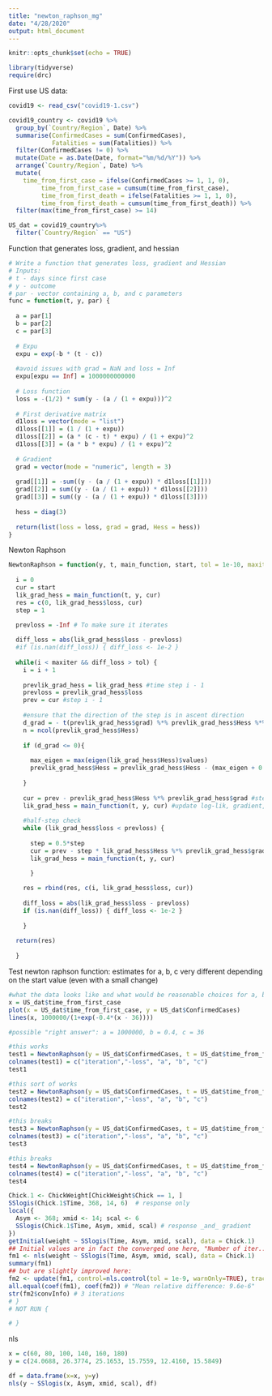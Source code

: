 ```yaml
---
title: "newton_raphson_mg"
date: "4/28/2020"
output: html_document
---
```


```r
knitr::opts_chunk$set(echo = TRUE)

library(tidyverse)
require(drc)

```

First use US data:

```r
covid19 <- read_csv("covid19-1.csv")

covid19_country <- covid19 %>%
  group_by(`Country/Region`, Date) %>%
  summarise(ConfirmedCases = sum(ConfirmedCases),
            Fatalities = sum(Fatalities)) %>% 
  filter(ConfirmedCases != 0) %>%
  mutate(Date = as.Date(Date, format="%m/%d/%Y")) %>%
  arrange(`Country/Region`, Date) %>%
  mutate(
    time_from_first_case = ifelse(ConfirmedCases >= 1, 1, 0),
         time_from_first_case = cumsum(time_from_first_case),
         time_from_first_death = ifelse(Fatalities >= 1, 1, 0),
         time_from_first_death = cumsum(time_from_first_death)) %>%
  filter(max(time_from_first_case) >= 14)

US_dat = covid19_country%>%
  filter(`Country/Region` == "US")

```

Function that generates loss, gradient, and hessian

```r

# Write a function that generates loss, gradient and Hessian
# Inputs: 
# t - days since first case
# y - outcome
# par - vector containing a, b, and c parameters
func = function(t, y, par) {
  
  a = par[1]
  b = par[2]
  c = par[3]
  
  # Expu
  expu = exp(-b * (t - c))
  
  #avoid issues with grad = NaN and loss = Inf
  expu[expu == Inf] = 1000000000000
  
  # Loss function
  loss = -(1/2) * sum(y - (a / (1 + expu)))^2
  
  # First derivative matrix
  d1loss = vector(mode = "list")
  d1loss[[1]] = (1 / (1 + expu))
  d1loss[[2]] = (a * (c - t) * expu) / (1 + expu)^2
  d1loss[[3]] = (a * b * expu) / (1 + expu)^2
  
  # Gradient
  grad = vector(mode = "numeric", length = 3)
  
  grad[[1]] = -sum((y - (a / (1 + expu)) * d1loss[[1]]))
  grad[[2]] = sum((y - (a / (1 + expu)) * d1loss[[2]]))
  grad[[3]] = sum((y - (a / (1 + expu)) * d1loss[[3]]))
  
  hess = diag(3)
  
  return(list(loss = loss, grad = grad, Hess = hess)) 
}


```

Newton Raphson

```r

NewtonRaphson = function(y, t, main_function, start, tol = 1e-10, maxiter = 200) {
 
  i = 0
  cur = start
  lik_grad_hess = main_function(t, y, cur)
  res = c(0, lik_grad_hess$loss, cur)
  step = 1

  prevloss = -Inf # To make sure it iterates
  
  diff_loss = abs(lik_grad_hess$loss - prevloss)
  #if (is.nan(diff_loss)) { diff_loss <- 1e-2 }
  
  while(i < maxiter && diff_loss > tol) {
    i = i + 1
    
    prevlik_grad_hess = lik_grad_hess #time step i - 1
    prevloss = prevlik_grad_hess$loss
    prev = cur #step i - 1
    
    #ensure that the direction of the step is in ascent direction
    d_grad = - t(prevlik_grad_hess$grad) %*% prevlik_grad_hess$Hess %*% (prevlik_grad_hess$grad)
    n = ncol(prevlik_grad_hess$Hess)
    
    if (d_grad <= 0){
      
      max_eigen = max(eigen(lik_grad_hess$Hess)$values)
      prevlik_grad_hess$Hess = prevlik_grad_hess$Hess - (max_eigen + 0.1)*diag(n)
      
    }
    
    cur = prev - prevlik_grad_hess$Hess %*% prevlik_grad_hess$grad #step find theta for step i 
    lik_grad_hess = main_function(t, y, cur) #update log-lik, gradient, Hessian for step i 
  
    #half-step check
    while (lik_grad_hess$loss < prevloss) {
      
      step = 0.5*step
      cur = prev - step * lik_grad_hess$Hess %*% prevlik_grad_hess$grad
      lik_grad_hess = main_function(t, y, cur)

      }
    
    res = rbind(res, c(i, lik_grad_hess$loss, cur)) 
    
    diff_loss = abs(lik_grad_hess$loss - prevloss)
    if (is.nan(diff_loss)) { diff_loss <- 1e-2 }
    
    }
  
  return(res)
  
  }
```

Test newton raphson function: estimates for a, b, c very different depending on the start value (even with a small change)

```r

#what the data looks like and what would be reasonable choices for a, b, c
x = US_dat$time_from_first_case
plot(x = US_dat$time_from_first_case, y = US_dat$ConfirmedCases)
lines(x, 1000000/(1+exp(-0.4*(x - 36))))

#possible "right answer": a = 1000000, b = 0.4, c = 36

#this works
test1 = NewtonRaphson(y = US_dat$ConfirmedCases, t = US_dat$time_from_first_case, func, c(1000000, 0.35, 40))
colnames(test1) = c("iteration","-loss", "a", "b", "c")
test1

#this sort of works
test2 = NewtonRaphson(y = US_dat$ConfirmedCases, t = US_dat$time_from_first_case, func, c(1000000, 0.4, 70))
colnames(test2) = c("iteration","-loss", "a", "b", "c")
test2

#this breaks
test3 = NewtonRaphson(y = US_dat$ConfirmedCases, t = US_dat$time_from_first_case, func, c(1000000, 2, 50))
colnames(test3) = c("iteration","-loss", "a", "b", "c")
test3

#this breaks
test4 = NewtonRaphson(y = US_dat$ConfirmedCases, t = US_dat$time_from_first_case, func, c(1000000, 0.1, 40))
colnames(test4) = c("iteration","-loss", "a", "b", "c")
test4

```


```r

Chick.1 <- ChickWeight[ChickWeight$Chick == 1, ]
SSlogis(Chick.1$Time, 368, 14, 6)  # response only
local({
  Asym <- 368; xmid <- 14; scal <- 6
  SSlogis(Chick.1$Time, Asym, xmid, scal) # response _and_ gradient
})
getInitial(weight ~ SSlogis(Time, Asym, xmid, scal), data = Chick.1)
## Initial values are in fact the converged one here, "Number of iter...: 0" :
fm1 <- nls(weight ~ SSlogis(Time, Asym, xmid, scal), data = Chick.1)
summary(fm1)
## but are slightly improved here:
fm2 <- update(fm1, control=nls.control(tol = 1e-9, warnOnly=TRUE), trace = TRUE)
all.equal(coef(fm1), coef(fm2)) # "Mean relative difference: 9.6e-6"
str(fm2$convInfo) # 3 iterations
# }
# NOT RUN {

# }
```

nls

```r

x = c(60, 80, 100, 140, 160, 180)
y = c(24.0688, 26.3774, 25.1653, 15.7559, 12.4160, 15.5849)

df = data.frame(x=x, y=y)
nls(y ~ SSlogis(x, Asym, xmid, scal), df)

```

